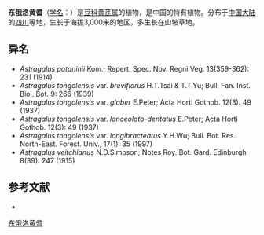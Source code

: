 {{Speciesbox
| name = 东俄洛黄耆
| status = 
| status_system = 
| image =
| genus = Astragalus
| species = tongolensis
| authority = Ulbr.
| subdivision_ranks =[[变种|变种]]
| subdivision =
* 东俄洛黄耆 ''A. t.'' var. ''tongolensis''
* [[光东俄洛黄耆|光东俄洛黄耆]] ''A. t.'' var. ''glaber''
* [[小花黄耆|小花黄耆]] ''A. t.'' var. ''breviflorus''
* [[长齿黄耆|长齿黄耆]] ''A. t.'' var. ''glaber''
}}

'''东俄洛黄耆'''（[[学名|学名]]：{{lang|la|''Astragalus tongolensis''}}）是[[豆科|豆科]][[黄芪属|黄芪属]]的植物，是中国的特有植物。分布于[[中国大陆|中国大陆]]的[[四川|四川]]等地，生长于海拔3,000米的地区，多生长在山坡草地。

== 异名 ==
* ''Astragalus potaninii'' Kom.; Repert. Spec. Nov. Regni Veg. 13(359-362): 231 (1914)
*''Astragalus tongolensis'' var. ''breviflorus'' H.T.Tsai & T.T.Yu; Bull. Fan. Inst. Biol. Bot. 9: 266 (1939)
*''Astragalus tongolensis'' var. ''glaber'' E.Peter; Acta Horti Gothob. 12(3): 49 (1937)
*''Astragalus tongolensis'' var. ''lanceolato-dentatus'' E.Peter; Acta Horti Gothob. 12(3): 49 (1937)
*''Astragalus tongolensis'' var. ''longibracteatus'' Y.H.Wu; Bull. Bot. Res. North-East. Forest. Univ., 17(1): 35 (1997)
*''Astragalus veitchianus'' N.D.Simpson; Notes Roy. Bot. Gard. Edinburgh 8(39): 247 (1915)

== 参考文献 ==
<div class="references-small">
* {{cite web| url =http://www.bioinfo.cn/db05/KmzwSpecies.php?action=view&id=15831| title =东俄洛黄耆（原变种）| work =《中国高等植物数据库全库》| publisher =中国科学院微生物研究所| author =昆明植物研究所| accessdate =2009-02-25| deadurl =yes| archiveurl =https://web.archive.org/web/20160305032833/http://www.bioinfo.cn/db05/KmzwSpecies.php?action=view&id=15831| archivedate =2016-03-05}}
</div>
{{Taxonbar|from=Q10869455}}

[[Category:黄芪属|东俄洛黄耆]]


{{植物小作品}}